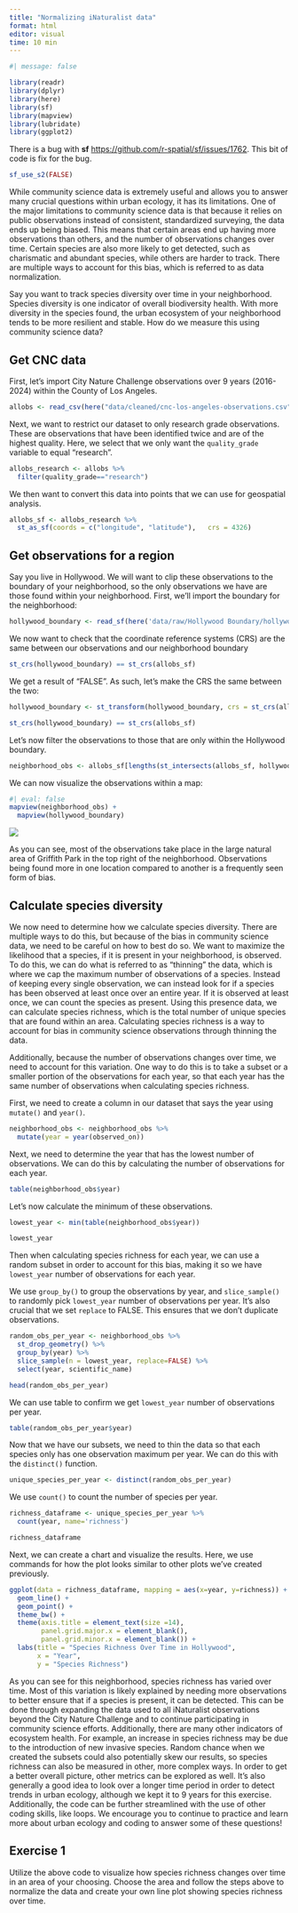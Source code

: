 ```yaml
---
title: "Normalizing iNaturalist data"
format: html
editor: visual
time: 10 min
---
```


```r
#| message: false

library(readr)
library(dplyr)
library(here)
library(sf)
library(mapview)
library(lubridate)
library(ggplot2)
```

There is a bug with **sf** <https://github.com/r-spatial/sf/issues/1762>. This bit of code is fix for the bug.

```r
sf_use_s2(FALSE)
```

While community science data is extremely useful and allows you to answer many crucial questions within urban ecology, it has its limitations. One of the major limitations to community science data is that because it relies on public observations instead of consistent, standardized surveying, the data ends up being biased. This means that certain areas end up having more observations than others, and the number of observations changes over time. Certain species are also more likely to get detected, such as charismatic and abundant species, while others are harder to track. There are multiple ways to account for this bias, which is referred to as data normalization. 

Say you want to track species diversity over time in your neighborhood. Species diversity is one indicator of overall biodiversity health. With more diversity in the species found, the urban ecosystem of your neighborhood tends to be more resilient and stable. How do we measure this using community science data?

## Get CNC data

First, let’s import City Nature Challenge observations over 9 years (2016-2024) within the County of Los Angeles.

```r
allobs <- read_csv(here("data/cleaned/cnc-los-angeles-observations.csv"))

```

Next, we want to restrict our dataset to only research grade observations. These are observations that have been identified twice and are of the highest quality. Here, we select that we only want the `quality_grade` variable to equal “research”.\

```r
allobs_research <- allobs %>%
  filter(quality_grade=="research")

```

We then want to convert this data into points that we can use for geospatial analysis.

```r
allobs_sf <- allobs_research %>% 
  st_as_sf(coords = c("longitude", "latitude"),   crs = 4326)
```

## Get observations for a region

Say you live in Hollywood. We will want to clip these observations to the boundary of your neighborhood, so the only observations we have are those found within your neighborhood. First, we’ll import the boundary for the neighborhood:

```r
hollywood_boundary <- read_sf(here('data/raw/Hollywood Boundary/hollywood_boundary.shp'))

```

We now want to check that the coordinate reference systems (CRS) are the same between our observations and our neighborhood boundary

```r
st_crs(hollywood_boundary) == st_crs(allobs_sf)

```

We get a result of “FALSE”. As such, let’s make the CRS the same between the two:

```r
hollywood_boundary <- st_transform(hollywood_boundary, crs = st_crs(allobs_sf))

st_crs(hollywood_boundary) == st_crs(allobs_sf)

```

Let’s now filter the observations to those that are only within the Hollywood boundary.

```r
neighborhood_obs <- allobs_sf[lengths(st_intersects(allobs_sf, hollywood_boundary)) > 0, ]

```

We can now visualize the observations within a map:

```r
#| eval: false
mapview(neighborhood_obs) +
  mapview(hollywood_boundary)

```

![](images/mapview/normalizing-inat/hollywwod.map.png)

As you can see, most of the observations take place in the large natural area of Griffith Park in the top right of the neighborhood. Observations being found more in one location compared to another is a frequently seen form of bias.

## Calculate species diversity

We now need to determine how we calculate species diversity. There are multiple ways to do this, but because of the bias in community science data, we need to be careful on how to best do so. We want to maximize the likelihood that a species, if it is present in your neighborhood, is observed. To do this, we can do what is referred to as “thinning” the data, which is where we cap the maximum number of observations of a species. Instead of keeping every single observation, we can instead look for if a species has been observed at least once over an entire year. If it is observed at least once, we can count the species as present. Using this presence data, we can calculate species richness, which is the total number of unique species that are found within an area. Calculating species richness is a way to account for bias in community science observations through thinning the data.

Additionally, because the number of observations changes over time, we need to account for this variation. One way to do this is to take a subset or a smaller portion of the observations for each year, so that each year has the same number of observations when calculating species richness. 

First, we need to create a column in our dataset that says the year using `mutate()` and `year()`.

```r
neighborhood_obs <- neighborhood_obs %>%
  mutate(year = year(observed_on))

```

Next, we need to determine the year that has the lowest number of observations. We can do this by calculating the number of observations for each year.

```r
table(neighborhood_obs$year)
```

Let’s now calculate the minimum of these observations.

```r
lowest_year <- min(table(neighborhood_obs$year))

lowest_year
```

Then when calculating species richness for each year, we can use a random subset in order to account for this bias, making it so we have `lowest_year` number of observations for each year.

We use `group_by()` to group the observations by year, and `slice_sample()` to randomly pick `lowest_year` number of observations per year. It’s also crucial that we set `replace` to FALSE. This ensures that we don’t duplicate observations.

```r
random_obs_per_year <- neighborhood_obs %>%
  st_drop_geometry() %>%
  group_by(year) %>%
  slice_sample(n = lowest_year, replace=FALSE) %>%
  select(year, scientific_name)

head(random_obs_per_year)
```

We can use table to confirm we get `lowest_year` number of observations per year.

```r
table(random_obs_per_year$year)
```

Now that we have our subsets, we need to thin the data so that each species only has one observation maximum per year. We can do this with the `distinct()` function.

```r
unique_species_per_year <- distinct(random_obs_per_year) 
```

We use `count()` to count the number of species per year.

```r
richness_dataframe <- unique_species_per_year %>%
  count(year, name='richness')

richness_dataframe
```

Next, we can create a chart and visualize the results. Here, we use commands for how the plot looks similar to other plots we’ve created previously.

```r
ggplot(data = richness_dataframe, mapping = aes(x=year, y=richness)) +
  geom_line() +
  geom_point() +
  theme_bw() +
  theme(axis.title = element_text(size =14),
        panel.grid.major.x = element_blank(),
        panel.grid.minor.x = element_blank()) +
  labs(title = "Species Richness Over Time in Hollywood",
       x = "Year",
       y = "Species Richness")
```

As you can see for this neighborhood, species richness has varied over time. Most of this variation is likely explained by needing more observations to better ensure that if a species is present, it can be detected. This can be done through expanding the data used to all iNaturalist observations beyond the City Nature Challenge and to continue participating in community science efforts. Additionally, there are many other indicators of ecosystem health. For example, an increase in species richness may be due to the introduction of new invasive species. Random chance when we created the subsets could also potentially skew our results, so species richness can also be measured in other, more complex ways. In order to get a better overall picture, other metrics can be explored as well. It’s also generally a good idea to look over a longer time period in order to detect trends in urban ecology, although we kept it to 9 years for this exercise. Additionally, the code can be further streamlined with the use of other coding skills, like loops. We encourage you to continue to practice and learn more about urban ecology and coding to answer some of these questions!

::: exercise
## Exercise 1

Utilize the above code to visualize how species richness changes over time in an area of your choosing. Choose the area and follow the steps above to normalize the data and create your own line plot showing species richness over time.
:::
